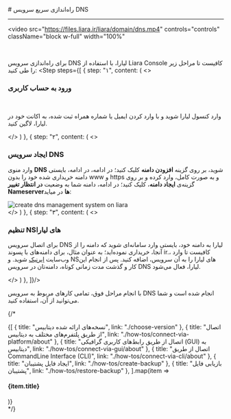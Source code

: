 

<Layout>
<Head>
<title>مستندات راه‌اندازی سریع DNS - لیارا</title>
<meta property="og:title" content="مستندات خدمات رایانش ابری لیارا" />
<meta property="og:description" content="مستندات راه‌اندازی سریع سامانه مدیریت دامنه در لیارا"  />
<meta property="og:image" content="https://files.liara.ir/liara/logos/liara-poster.jpg" />
</Head>
# راه‌اندازی سریع سرویس DNS
<hr className="mb-2" />

<video
src="https://files.liara.ir/liara/domain/dns.mp4"
controls="controls"
className="block w-full"
width="100%"
></video>
<br />

  برای راه‌اندازی سرویس DNS لیارا، با استفاده از <Link className="text-[#2196f3] " href="/references/console/about">Liara Console</Link> کافیست تا مراحل زیر را طی کنید:
  <Step  steps={[
{
  step: "۱",
  content: (
  <>
    <h3>ورود به حساب کاربری</h3>   
    <p>وارد <Link className="text-[#2196f3] " href="https://console.liara.ir">کنسول لیارا</Link> شوید و با وارد کردن ایمیل یا شماره همراه ثبت شده، به اکانت خود در لیارا، لاگین کنید.</p>
  </>
  )
  },
  {
  step: "۲",
  content: (
  <>
    <h3>ایجاد سرویس DNS</h3>
    <p>
      وارد منوی <b>DNS</b> شوید، بر روی گزینه <b>افزودن دامنه</b> کلیک کنید؛ در ادامه، 
      در ادامه، بایستی دامنه خریداری شده خود را بدون www و https و به صورت کامل، وارد کرده و بر روی گزینه‌ی <b>ایجاد دامنه</b>، کلیک کنید؛ در 
      ادامه، دامنه شما به وضعیت <b>در انتظار تغییر Nameserverها</b> در میاید:
    </p>
    <div className="h-3" />
    <img src="https://files.liara.ir/liara/docs/add-domain-to-dns-management-system.gif" alt="create dns management system on liara" />
    <div className="h-3" />
  </>
  )
  },
  {
  step: "۳",
  content: (
  <>
    <h3>تنظیم NSهای لیارا</h3>
    <p>
      برای اتصال سرویس DNS لیارا به دامنه خود، بایستی وارد سامانه‌ای شوید که دامنه را از آنجا، خریداری نموده‌اید؛ به عنوان مثال، 
      برای دامنه‌های با پسوند <Important>ir.</Important>، کافیست تا وارد وب‌سایت <a href="https://nic.ir" className="text-[#2196f3] ">ایرنیک</a> شوید. و NSهای لیارا را به آن سرویس، اضافه کنید. پس از انجام این کار و گذشت مدت زمانی کوتاه، دامنه‌تان در سرویس DNS لیارا، فعال می‌شود.
    </p>
  </>
  )
  },
]}/>
<div className="h-5" />
با انجام مراحل فوق، تمامی کارهای مربوط به سرویس DNS انجام شده است و شما می‌توانید از آن، استفاده کنید.

{/* 
<Section id="see-also" title="همچنین بخوانید:" />

<div className='h-2' />
<div className="grid md:grid-cols-2 gap-4">
            {[
      {
        title: "نسخه‌های ارائه شده دیتابیس",
        link: "./choose-version"
      },
      {
        title: "اتصال از طریق پلتفرم‌های مختلف به دیتابیس",
        link: "./how-tos/connect-via-platform/about"
      },
      {
        title: "اتصال از طریق رابط‌های کاربری گرافیکی (GUI) به دیتابیس",
        link: "./how-tos/connect-via-gui/about"
      },
      {
        title: "اتصال از طریق CommandLine Interface (CLI)",
        link: "./how-tos/connect-via-cli/about"
      },
      {
        title: "ایجاد فایل پشتیبان",
        link: "./how-tos/create-backup"
      },
      {
        title: "بازیابی فایل پشتیبان",
        link: "./how-tos/restore-backup"
      },
  ].map(item =>
    <Link href={item.link}>
    <Card className="flex cursor-pointer w-full items-center justify-between">
        <div className="flex items-center gap-3">
        <h4>
            {item.title}
        </h4>
        </div>
        <GoArrowLeft className="ml-1" />
    </Card>
    </Link>
            )}
</div> */}

</Layout>